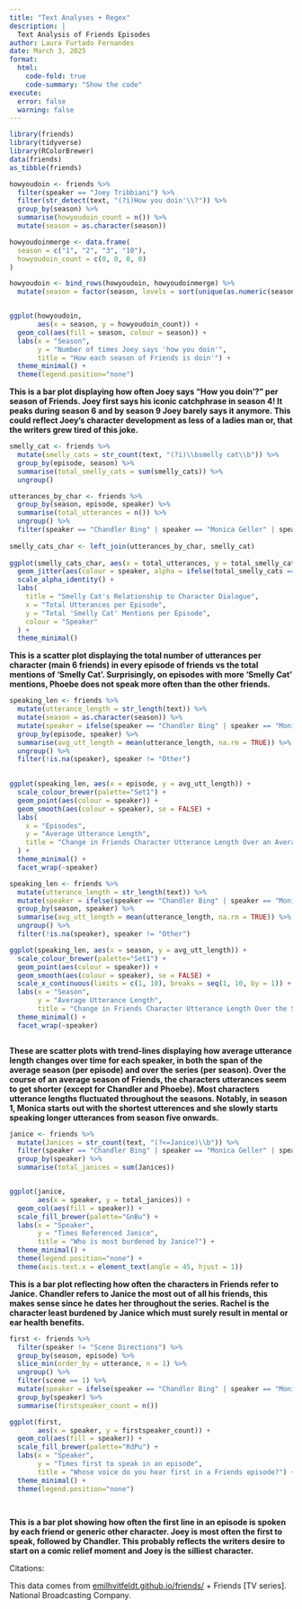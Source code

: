 ```yaml
---
title: "Text Analyses + Regex"
description: |
  Text Analysis of Friends Episodes
author: Laura Furtado Fernandes
date: March 3, 2025
format:
  html:
    code-fold: true
    code-summary: "Show the code"
execute:
  error: false  
  warning: false
---
```


```r
library(friends) 
library(tidyverse)
library(RColorBrewer)
data(friends)
as_tibble(friends)
```

```r

howyoudoin <- friends %>% 
  filter(speaker == "Joey Tribbiani") %>% 
  filter(str_detect(text, "(?i)How you doin'\\?")) %>% 
  group_by(season) %>% 
  summarise(howyoudoin_count = n()) %>% 
  mutate(season = as.character(season)) 

howyoudoinmerge <- data.frame(
  season = c("1", "2", "3", "10"), 
  howyoudoin_count = c(0, 0, 0, 0)
)

howyoudoin <- bind_rows(howyoudoin, howyoudoinmerge) %>% 
  mutate(season = factor(season, levels = sort(unique(as.numeric(season)))))


ggplot(howyoudoin, 
       aes(x = season, y = howyoudoin_count)) + 
  geom_col(aes(fill = season, colour = season)) + 
  labs(x = "Season", 
       y = "Number of times Joey says 'how you doin'", 
       title = "How each season of Friends is doin'") + 
  theme_minimal() + 
  theme(legend.position="none")


```

**This is a bar plot displaying how often Joey says "How you doin'?" per season of Friends. Joey first says his iconic catchphrase in season 4! It peaks during season 6 and by season 9 Joey barely says it anymore. This could reflect Joey's character development as less of a ladies man or, that the writers grew tired of this joke.**

```r

smelly_cat <- friends %>% 
  mutate(smelly_cats = str_count(text, "(?i)\\bsmelly cat\\b")) %>% 
  group_by(episode, season) %>%
  summarise(total_smelly_cats = sum(smelly_cats)) %>% 
  ungroup()

utterances_by_char <- friends %>% 
  group_by(season, episode, speaker) %>%
  summarise(total_utterances = n()) %>% 
  ungroup() %>% 
  filter(speaker == "Chandler Bing" | speaker == "Monica Geller" | speaker == "Joey Tribbiani" | speaker == "Phoebe Buffay" | speaker == "Ross Geller"| speaker == "Rachel Green")
  
smelly_cats_char <- left_join(utterances_by_char, smelly_cat)
  
ggplot(smelly_cats_char, aes(x = total_utterances, y = total_smelly_cats)) + 
  geom_jitter(aes(colour = speaker, alpha = ifelse(total_smelly_cats == 0, 0.25, 1))) + 
  scale_alpha_identity() +  
  labs(
    title = "Smelly Cat's Relationship to Character Dialogue",
    x = "Total Utterances per Episode",
    y = "Total 'Smelly Cat' Mentions per Episode",
    colour = "Speaker"
  ) +
  theme_minimal()


```

**This is a scatter plot displaying the total number of utterances per character (main 6 friends) in every episode of friends vs the total mentions of 'Smelly Cat'. Surprisingly, on episodes with more 'Smelly Cat' mentions, Phoebe does not speak more often than the other friends.**

```r

speaking_len <- friends %>% 
  mutate(utterance_length = str_length(text)) %>% 
  mutate(season = as.character(season)) %>%
  mutate(speaker = ifelse(speaker == "Chandler Bing" | speaker == "Monica Geller" | speaker == "Joey Tribbiani" | speaker == "Phoebe Buffay" | speaker == "Ross Geller"| speaker == "Rachel Green", speaker, "Other")) %>%
  group_by(episode, speaker) %>% 
  summarise(avg_utt_length = mean(utterance_length, na.rm = TRUE)) %>% 
  ungroup() %>% 
  filter(!is.na(speaker), speaker != "Other")
  

ggplot(speaking_len, aes(x = episode, y = avg_utt_length)) + 
  scale_colour_brewer(palette="Set1") + 
  geom_point(aes(colour = speaker)) +  
  geom_smooth(aes(colour = speaker), se = FALSE) +
  labs(
    x = "Episodes", 
    y = "Average Utterance Length", 
    title = "Change in Friends Character Utterance Length Over an Average Season"
  ) +
  theme_minimal() + 
  facet_wrap(~speaker)

speaking_len <- friends %>% 
  mutate(utterance_length = str_length(text)) %>% 
  mutate(speaker = ifelse(speaker == "Chandler Bing" | speaker == "Monica Geller" | speaker == "Joey Tribbiani" | speaker == "Phoebe Buffay" | speaker == "Ross Geller"| speaker == "Rachel Green", speaker, "Other")) %>%
  group_by(season, speaker) %>% 
  summarise(avg_utt_length = mean(utterance_length, na.rm = TRUE)) %>% 
  ungroup() %>% 
  filter(!is.na(speaker), speaker != "Other")

ggplot(speaking_len, aes(x = season, y = avg_utt_length)) + 
  scale_colour_brewer(palette="Set1") + 
  geom_point(aes(colour = speaker)) + 
  geom_smooth(aes(colour = speaker), se = FALSE) + 
  scale_x_continuous(limits = c(1, 10), breaks = seq(1, 10, by = 1)) +
  labs(x = "Season", 
       y = "Average Utterance Length", 
       title = "Change in Friends Character Utterance Length Over the Series") +
  theme_minimal() + 
  facet_wrap(~speaker)



```

**These are scatter plots with trend-lines displaying how average utterance length changes over time for each speaker, in both the span of the average season (per episode) and over the series (per season). Over the course of an average season of Friends, the characters utterances seem to get shorter (except for Chandler and Phoebe). Most characters utterance lengths fluctuated throughout the seasons. Notably, in season 1, Monica starts out with the shortest utterences and she slowly starts speaking longer utterances from season five onwards.**

```r

janice <- friends %>%
  mutate(Janices = str_count(text, "(?<=Janice)\\b")) %>%
  filter(speaker == "Chandler Bing" | speaker == "Monica Geller" | speaker == "Joey Tribbiani" | speaker == "Phoebe Buffay" | speaker == "Ross Geller"| speaker == "Rachel Green" | speaker == "Janice Litman Goralnik" ) %>% 
  group_by(speaker) %>% 
  summarise(total_janices = sum(Janices))


ggplot(janice, 
       aes(x = speaker, y = total_janices)) + 
  geom_col(aes(fill = speaker)) + 
  scale_fill_brewer(palette="GnBu") + 
  labs(x = "Speaker", 
       y = "Times Referenced Janice", 
       title = "Who is most burdened by Janice?") + 
  theme_minimal() + 
  theme(legend.position="none") + 
  theme(axis.text.x = element_text(angle = 45, hjust = 1))


```

**This is a bar plot reflecting how often the characters in Friends refer to Janice. Chandler refers to Janice the most out of all his friends, this makes sense since he dates her throughout the series. Rachel is the character least burdened by Janice which must surely result in mental or ear health benefits.**

```r



first <- friends %>% 
  filter(speaker != "Scene Directions") %>% 
  group_by(season, episode) %>% 
  slice_min(order_by = utterance, n = 1) %>% 
  ungroup() %>%
  filter(scene == 1) %>%
  mutate(speaker = ifelse(speaker == "Chandler Bing" | speaker == "Monica Geller" | speaker == "Joey Tribbiani" | speaker == "Phoebe Buffay" | speaker == "Ross Geller"| speaker == "Rachel Green", speaker, "Other")) %>%
  group_by(speaker) %>% 
  summarise(firstspeaker_count = n())

ggplot(first, 
       aes(x = speaker, y = firstspeaker_count)) + 
  geom_col(aes(fill = speaker)) + 
  scale_fill_brewer(palette="RdPu") + 
  labs(x = "Speaker", 
       y = "Times first to speak in an episode", 
       title = "Whose voice do you hear first in a Friends episode?") + 
  theme_minimal() + 
  theme(legend.position="none") 

  
```

**This is a bar plot showing how often the first line in an episode is spoken by each friend or generic other character. Joey is most often the first to speak, followed by Chandler. This probably reflects the writers desire to start on a comic relief moment and Joey is the silliest character.**

Citations:

This data comes from [emilhvitfeldt.github.io/friends/](https://emilhvitfeldt.github.io/friends/ "https://emilhvitfeldt.github.io/friends/") + Friends \[TV series\]. National Broadcasting Company.

